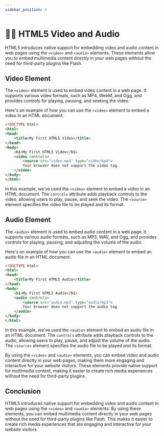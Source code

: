 ```yaml
---
sidebar_position: 4
---
```



# 🙋🏻 HTML5 Video and Audio

HTML5 introduces native support for embedding video and audio content in web pages using the `<video>` and `<audio>` elements. These elements allow you to embed multimedia content directly in your web pages without the need for third-party plugins like Flash.

## Video Element

The `<video>` element is used to embed video content in a web page. It supports various video formats, such as MP4, WebM, and Ogg, and provides controls for playing, pausing, and seeking the video.

Here's an example of how you can use the `<video>` element to embed a video in an HTML document:

```html title="index.html"
<!DOCTYPE html>
<html>
<head>
    <title>My First HTML5 Video</title>
</head>
<body>
    <h1>My First HTML5 Video</h1>
    <video controls>
        <source src="video.mp4" type="video/mp4">
        Your browser does not support the video tag.
    </video>
</body>
</html>
```

<BrowserWindow url="http://.../index.html">
  <MyFirstHTML5Video />
</BrowserWindow>

In this example, we've used the `<video>` element to embed a video in an HTML document. The `controls` attribute adds playback controls to the video, allowing users to play, pause, and seek the video. The `<source>` element specifies the video file to be played and its format.

## Audio Element

The `<audio>` element is used to embed audio content in a web page. It supports various audio formats, such as MP3, WAV, and Ogg, and provides controls for playing, pausing, and adjusting the volume of the audio.

Here's an example of how you can use the `<audio>` element to embed an audio file in an HTML document:

```html title="index.html"
<!DOCTYPE html>
<html>
<head>
    <title>My First HTML5 Audio</title>
</head>
<body>
    <h1>My First HTML5 Audio</h1>
    <audio controls>
        <source src="audio.mp3" type="audio/mp3">
        Your browser does not support the audio tag.
    </audio>
</body>
</html>
```

<BrowserWindow url="http://.../index.html">
  <MyFirstHTML5Audio />
</BrowserWindow>

In this example, we've used the `<audio>` element to embed an audio file in an HTML document. The `controls` attribute adds playback controls to the audio, allowing users to play, pause, and adjust the volume of the audio. The `<source>` element specifies the audio file to be played and its format.

By using the `<video>` and `<audio>` elements, you can embed video and audio content directly in your web pages, making them more engaging and interactive for your website visitors. These elements provide native support for multimedia content, making it easier to create rich media experiences without the need for third-party plugins.

## Conclusion

HTML5 introduces native support for embedding video and audio content in web pages using the `<video>` and `<audio>` elements. By using these elements, you can embed multimedia content directly in your web pages without the need for third-party plugins like Flash. This makes it easier to create rich media experiences that are engaging and interactive for your website visitors.